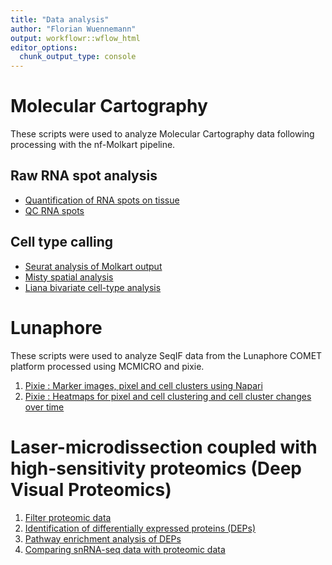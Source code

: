 ```yaml
---
title: "Data analysis"
author: "Florian Wuennemann"
output: workflowr::wflow_html
editor_options:
  chunk_output_type: console
---
```


# Molecular Cartography

These scripts were used to analyze Molecular Cartography data following processing with the nf-Molkart pipeline.

## Raw RNA spot analysis

- [Quantification of RNA spots on tissue](./analysis/molecular_cartography_python/molkart.count_spots_on_tissue.ipynb)
- [QC RNA spots](./molkart.QC_spots.html)   

## Cell type calling

- [Seurat analysis of Molkart output](./molkart.seurat_analysis.html)
- [Misty spatial analysis](./molkart.misty_analysis.html)
- [Liana bivariate cell-type analysis](./molecular_cartography_python/molkart.local_analysis_lianaplus.ipynb)

# Lunaphore

These scripts were used to analyze SeqIF data from the Lunaphore COMET platform processed using MCMICRO and pixie.

1) [Pixie : Marker images, pixel and cell clusters using Napari](./seqIF_python/seqIF.figure_3.create_pixie_images.ipynb)
2) [Pixie : Heatmaps for pixel and cell clustering and cell cluster changes over time](./seqIF.heatmaps_pixie.figure3.html)

# Laser-microdissection coupled with high-sensitivity proteomics (Deep Visual Proteomics)

1) [Filter proteomic data](./proteomics.filter_proteomic_data.html)
2) [Identification of differentially expressed proteins (DEPs)](./proteomics.bulk_de_analysis.html)
3) [Pathway enrichment analysis of DEPs](./proteomics.pathway_enrichment_analysis.html)
4) [Comparing snRNA-seq data with proteomic data](./proteomics.scRNAseq_comparison.html)

